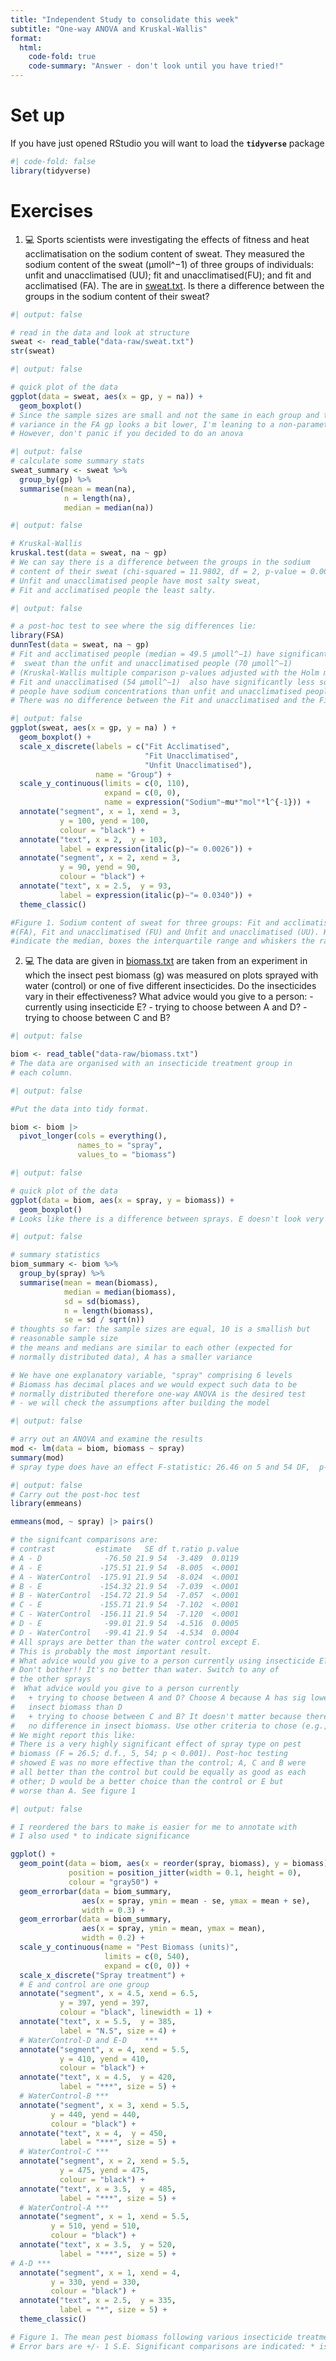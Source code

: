 ```yaml
---
title: "Independent Study to consolidate this week"
subtitle: "One-way ANOVA and Kruskal-Wallis"
format:
  html:
    code-fold: true
    code-summary: "Answer - don't look until you have tried!"
---
```


# Set up

If you have just opened RStudio you will want to load the **`tidyverse`** package

```r
#| code-fold: false
library(tidyverse)
```

# Exercises

1.  💻  Sports scientists were investigating the effects of fitness and heat acclimatisation on the sodium content of sweat. They measured the sodium content of the sweat (μmoll^−1) of three groups of individuals: unfit and unacclimatised (UU); fit and unacclimatised(FU); and fit and acclimatised (FA). The are in [sweat.txt](data-raw/sweat.txt). Is there a difference between the groups in the sodium content of their sweat?


```r
#| output: false

# read in the data and look at structure
sweat <- read_table("data-raw/sweat.txt")
str(sweat)
```


```r
#| output: false

# quick plot of the data
ggplot(data = sweat, aes(x = gp, y = na)) +
  geom_boxplot()
# Since the sample sizes are small and not the same in each group and the 
# variance in the FA gp looks a bit lower, I'm leaning to a non-parametric test K-W.
# However, don't panic if you decided to do an anova
```


```r
#| output: false
# calculate some summary stats 
sweat_summary <- sweat %>% 
  group_by(gp) %>% 
  summarise(mean = mean(na),
            n = length(na),
            median = median(na))

```

```r
#| output: false

# Kruskal-Wallis
kruskal.test(data = sweat, na ~ gp)
# We can say there is a difference between the groups in the sodium 
# content of their sweat (chi-squared = 11.9802, df = 2, p-value = 0.002503).
# Unfit and unacclimatised people have most salty sweat, 
# Fit and acclimatised people the least salty.

```

```r
#| output: false

# a post-hoc test to see where the sig differences lie:
library(FSA)
dunnTest(data = sweat, na ~ gp)
# Fit and acclimatised people (median = 49.5 μmoll^−1) have significantly less sodium in their
#  sweat than the unfit and unacclimatised people (70 μmoll^−1) 
# (Kruskal-Wallis multiple comparison p-values adjusted with the Holm method: p = 0.0026).
# Fit and unacclimatised (54 μmoll^−1)  also have significantly less sodium in their
# people have sodium concentrations than unfit and unacclimatised people (p = 0.033). 
# There was no difference between the Fit and unacclimatised and the Fit and acclimatised. See figure 1.
```


```r
#| output: false
ggplot(sweat, aes(x = gp, y = na) ) +
  geom_boxplot() +
  scale_x_discrete(labels = c("Fit Acclimatised", 
                              "Fit Unacclimatised", 
                              "Unfit Unacclimatised"), 
                   name = "Group") +
  scale_y_continuous(limits = c(0, 110), 
                     expand = c(0, 0),
                     name = expression("Sodium"~mu*"mol"*l^{-1})) +
  annotate("segment", x = 1, xend = 3, 
           y = 100, yend = 100,
           colour = "black") +
  annotate("text", x = 2,  y = 103, 
           label = expression(italic(p)~"= 0.0026")) +
  annotate("segment", x = 2, xend = 3, 
           y = 90, yend = 90,
           colour = "black") +
  annotate("text", x = 2.5,  y = 93, 
           label = expression(italic(p)~"= 0.0340")) +
  theme_classic()

#Figure 1. Sodium content of sweat for three groups: Fit and acclimatised
#(FA), Fit and unacclimatised (FU) and Unfit and unacclimatised (UU). Heavy lines
#indicate the median, boxes the interquartile range and whiskers the range. 


```




2.  💻   The data are given in [biomass.txt](data-raw/biomass.txt) are taken from an experiment in which the insect pest biomass (g) was measured on plots sprayed with water (control) or one of five different insecticides. Do the insecticides vary in their effectiveness? What advice would you give to a person: - currently using insecticide E? - trying to choose between A and D? - trying to choose between C and B?

```r
#| output: false

biom <- read_table("data-raw/biomass.txt")
# The data are organised with an insecticide treatment group in
# each column.
```

```r
#| output: false

#Put the data into tidy format.

biom <- biom |> 
  pivot_longer(cols = everything(),
               names_to = "spray",
               values_to = "biomass")

```

```r
#| output: false

# quick plot of the data
ggplot(data = biom, aes(x = spray, y = biomass)) +
  geom_boxplot()
# Looks like there is a difference between sprays. E doesn't look very effective.
```

```r
#| output: false

# summary statistics
biom_summary <- biom %>% 
  group_by(spray) %>% 
  summarise(mean = mean(biomass),
            median = median(biomass),
            sd = sd(biomass),
            n = length(biomass),
            se = sd / sqrt(n))
# thoughts so far: the sample sizes are equal, 10 is a smallish but
# reasonable sample size
# the means and medians are similar to each other (expected for
# normally distributed data), A has a smaller variance 

# We have one explanatory variable, "spray" comprising 6 levels
# Biomass has decimal places and we would expect such data to be 
# normally distributed therefore one-way ANOVA is the desired test
# - we will check the assumptions after building the model
```

```r
#| output: false

# arry out an ANOVA and examine the results 
mod <- lm(data = biom, biomass ~ spray)
summary(mod)
# spray type does have an effect F-statistic: 26.46 on 5 and 54 DF,  p-value: 2.081e-13
```

```r
#| output: false
# Carry out the post-hoc test
library(emmeans)

emmeans(mod, ~ spray) |> pairs()

# the signifcant comparisons are:
# contrast         estimate   SE df t.ratio p.value
# A - D              -76.50 21.9 54  -3.489  0.0119
# A - E             -175.51 21.9 54  -8.005  <.0001
# A - WaterControl  -175.91 21.9 54  -8.024  <.0001
# B - E             -154.32 21.9 54  -7.039  <.0001
# B - WaterControl  -154.72 21.9 54  -7.057  <.0001
# C - E             -155.71 21.9 54  -7.102  <.0001
# C - WaterControl  -156.11 21.9 54  -7.120  <.0001
# D - E              -99.01 21.9 54  -4.516  0.0005
# D - WaterControl   -99.41 21.9 54  -4.534  0.0004
# All sprays are better than the water control except E. 
# This is probably the most important result.
# What advice would you give to a person currently using insecticide E?
# Don't bother!! It's no better than water. Switch to any of 
# the other sprays
#  What advice would you give to a person currently
#   + trying to choose between A and D? Choose A because A has sig lower
#   insect biomass than D 
#   + trying to choose between C and B? It doesn't matter because there is 
#   no difference in insect biomass. Use other criteria to chose (e.g., price)
# We might report this like:
# There is a very highly significant effect of spray type on pest 
# biomass (F = 26.5; d.f., 5, 54; p < 0.001). Post-hoc testing 
# showed E was no more effective than the control; A, C and B were 
# all better than the control but could be equally as good as each
# other; D would be a better choice than the control or E but 
# worse than A. See figure 1

```

```r
#| output: false

# I reordered the bars to make is easier for me to annotate with
# I also used * to indicate significance

ggplot() +
  geom_point(data = biom, aes(x = reorder(spray, biomass), y = biomass),
             position = position_jitter(width = 0.1, height = 0),
             colour = "gray50") +
  geom_errorbar(data = biom_summary, 
                aes(x = spray, ymin = mean - se, ymax = mean + se),
                width = 0.3) +
  geom_errorbar(data = biom_summary, 
                aes(x = spray, ymin = mean, ymax = mean),
                width = 0.2) +
  scale_y_continuous(name = "Pest Biomass (units)",
                     limits = c(0, 540),
                     expand = c(0, 0)) +
  scale_x_discrete("Spray treatment") +
  # E and control are one group
  annotate("segment", x = 4.5, xend = 6.5, 
           y = 397, yend = 397,
           colour = "black", linewidth = 1) +
  annotate("text", x = 5.5,  y = 385, 
           label = "N.S", size = 4) +
  # WaterControl-D and E-D    ***
  annotate("segment", x = 4, xend = 5.5, 
           y = 410, yend = 410,
           colour = "black") +
  annotate("text", x = 4.5,  y = 420, 
           label = "***", size = 5) +
  # WaterControl-B ***
  annotate("segment", x = 3, xend = 5.5, 
         y = 440, yend = 440,
         colour = "black") +
  annotate("text", x = 4,  y = 450,
           label = "***", size = 5) +
  # WaterControl-C ***
  annotate("segment", x = 2, xend = 5.5, 
           y = 475, yend = 475,
           colour = "black") +
  annotate("text", x = 3.5,  y = 485, 
           label = "***", size = 5) +
  # WaterControl-A ***
  annotate("segment", x = 1, xend = 5.5, 
         y = 510, yend = 510,
         colour = "black") +
  annotate("text", x = 3.5,  y = 520, 
           label = "***", size = 5) +  
# A-D ***
  annotate("segment", x = 1, xend = 4, 
         y = 330, yend = 330,
         colour = "black") +
  annotate("text", x = 2.5,  y = 335, 
           label = "*", size = 5) +
  theme_classic()

# Figure 1. The mean pest biomass following various insecticide treatments.
# Error bars are +/- 1 S.E. Significant comparisons are indicated: * is p < 0.05, ** p < 0.01 and *** is p < 0.001

```